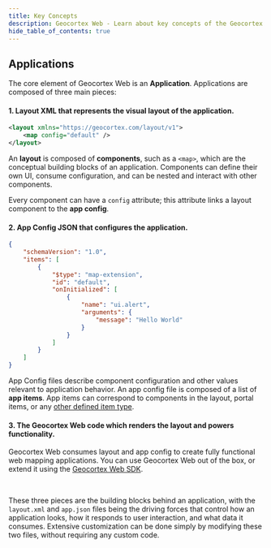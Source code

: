 ```yaml
---
title: Key Concepts
description: Geocortex Web - Learn about key concepts of the Geocortex Web Framework
hide_table_of_contents: true
---
```



## Applications

The core element of Geocortex Web is an **Application**. Applications are composed of three main pieces:

#### 1. Layout XML that represents the visual layout of the application.

```xml
<layout xmlns="https://geocortex.com/layout/v1">
    <map config="default" />
</layout>
```

An **layout** is composed of **components**, such as a `<map>`, which are the conceptual building blocks of an application. Components can define their own UI, consume configuration, and can be nested and interact with other components.

Every component can have a `config` attribute; this attribute links a layout component to the **app config**.

#### 2. App Config JSON that configures the application.

```json
{
    "schemaVersion": "1.0",
    "items": [
        {
            "$type": "map-extension",
            "id": "default",
            "onInitialized": [
                {
                    "name": "ui.alert",
                    "arguments": {
                        "message": "Hello World"
                    }
                }
            ]
        }
    ]
}
```

App Config files describe component configuration and other values relevant to application behavior. An app config file is composed of a list of **app items**. App items can correspond to components in the layout, portal items, or any [other defined item type](concepts-advanced-app-config.mdx#custom-app-items).

#### 3. The Geocortex Web code which renders the layout and powers functionality.

Geocortex Web consumes layout and app config to create fully functional web mapping applications. You can use Geocortex Web out of the box, or extend it using the [Geocortex Web SDK](sdk-overview.mdx).

<br />

These three pieces are the building blocks behind an application, with the `layout.xml` and `app.json` files being the driving forces that control how an application looks, how it responds to user interaction, and what data it consumes. Extensive customization can be done simply by modifying these two files, without requiring any custom code.
